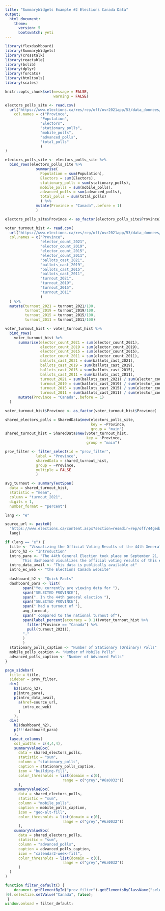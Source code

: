 ```yaml
---
title: "SummaryWidgets Example #2 Elections Canada Data"
output: 
  html_document:
    theme:
      version: 5
      bootswatch: yeti
---
```


<style type="text/css">
.main-container {
  max-width: 100% !important;
  margin: auto;
}
</style>


```r
library(flexdashboard)
library(SummaryWidgets)
library(crosstalk)
library(reactable)
library(bslib)
library(dplyr)
library(forcats)
library(htmltools)
library(scales)

knitr::opts_chunk$set(message = FALSE,
                      warning = FALSE)
```


```r
electors_polls_site <- read.csv(
  url("https://www.elections.ca/res/rep/off/ovr2021app/53/data_donnees/table_tableau01.csv"),
    col.names = c("Province",
                "Population",
                "Electors",
                "stationary_polls",
                "mobile_polls",
                "advanced_polls",
                "total_polls"
                ) 
)

electors_polls_site <- electors_polls_site %>% 
  bind_rows(electors_polls_site %>% 
              summarise(                
                Population = sum(Population),
                Electors = sum(Electors),
                stationary_polls = sum(stationary_polls),
                mobile_polls = sum(mobile_polls),
                advanced_polls = sum(advanced_polls),
                total_polls = sum(total_polls)
                ) %>% 
              mutate(Province = "Canada",.before = 1)
              )

electors_polls_site$Province <- as_factor(electors_polls_site$Province)

voter_turnout_hist <- read.csv(
  url("https://www.elections.ca/res/rep/off/ovr2021app/53/data_donnees/table_tableau04.csv"),
  col.names = c("Province",
                "elector_count_2021",
                "elector_count_2019",
                "elector_count_2015",
                "elector_count_2011",
                "ballots_cast_2021",
                "ballots_cast_2019",
                "ballots_cast_2015",
                "ballots_cast_2011",
                "turnout_2021",
                "turnout_2019",
                "turnout_2015",
                "turnout_2011"
                ) 
  ) %>% 
  mutate(turnout_2021 = turnout_2021/100,
         turnout_2019 = turnout_2019/100,
         turnout_2015 = turnout_2015/100,
         turnout_2011 = turnout_2011/100) 

voter_turnout_hist <- voter_turnout_hist %>% 
  bind_rows(
    voter_turnout_hist %>% 
      summarise(elector_count_2021 = sum(elector_count_2021),
                elector_count_2019 = sum(elector_count_2019),
                elector_count_2015 = sum(elector_count_2015),
                elector_count_2011 = sum(elector_count_2011),
                ballots_cast_2021 = sum(ballots_cast_2021),
                ballots_cast_2019 = sum(ballots_cast_2019),
                ballots_cast_2015 = sum(ballots_cast_2015),
                ballots_cast_2011 = sum(ballots_cast_2011),
                turnout_2021 = sum(ballots_cast_2021) / sum(elector_count_2021),
                turnout_2019 = sum(ballots_cast_2019) / sum(elector_count_2019),
                turnout_2015 = sum(ballots_cast_2015) / sum(elector_count_2015),
                turnout_2011 = sum(ballots_cast_2011) / sum(elector_count_2011)) %>% 
      mutate(Province = "Canada",.before = 1)
  )

voter_turnout_hist$Province <- as_factor(voter_turnout_hist$Province)

```


```r
shared_electors_polls = SharedData$new(electors_polls_site,
                                       key = ~Province,
                                       group = "main")
shared_turnout_hist = SharedData$new(voter_turnout_hist,
                                     key = ~Province,
                                     group = "main")

prov_filter <- filter_select(id = "prov_filter",
              label = "Province",
              sharedData = shared_turnout_hist,
              group = ~Province,
              multiple = FALSE
              )

avg_turnout <- summaryTextSpan(
  data = shared_turnout_hist,
  statistic = "mean",
  column = "turnout_2021",
  digits = 1,
  number_format = "percent")

```


```r
lang <- "e"

source_url <- paste0(
  "https://www.elections.ca/content.aspx?section=res&dir=rep/off/44gedata&document=summary&lang=",
  lang)

if (lang == "e") {
  title <- "Visualizing the Official Voting Results of the 44th General Election"
  intro_h2 <- "Introduction"
  intro_para <- "The 44th General Election took place on September 21, 2021.
        This dashboard visualizes the official voting results of this event by province and territory"
  intro_data_avail <- "This data is publically available at"
  intro_ec_web <- "the Elections Canada website"
  
  dashboard_h2 <- "Quick Facts"
  dashboard_para <- list(
        span("You currently are viewing data for "),
        span("SELECTED PROVINCE"),
        span(". In the 44th general election "),
        span("SELECTED PROVINCE"),
        span(" had a turnout of "),
        avg_turnout,
        span(" compared to the national turnout of"),
        span(label_percent(accuracy = 0.1)(voter_turnout_hist %>% 
          filter(Province == "Canada") %>% 
          pull(turnout_2021)),
        "."
        )
        )
  stationary_polls_caption <- "Number of Stationary (Ordinary) Polls"
  mobile_polls_caption <- "Number of Mobile Polls"
  advanced_polls_caption <- "Number of Advanced Polls"
}


```

```r
page_sidebar(
  title = title,
  sidebar = prov_filter,
  div(
    h2(intro_h2),
    p(intro_para),
    p(intro_data_avail,
      a(href=source_url,
        intro_ec_web)
      )
    ),
  div(
    h2(dashboard_h2),
    p(!!!dashboard_para)
    ),
  layout_columns(
    col_widths = c(4,4,4),
    summaryValueBox(
      data = shared_electors_polls,
      statistic = "sum",
      column = "stationary_polls",
      caption = stationary_polls_caption,
      icon = "building-fill",
      color_thresholds = list(domain = c(0),
                          range = c("grey","#6a0032"))
      ),
    summaryValueBox(
      data = shared_electors_polls,
      statistic = "sum",
      column = "mobile_polls",
      caption = mobile_polls_caption,
      icon = "geo-alt-fill",
      color_thresholds = list(domain = c(0),
                          range = c("grey","#6a0032"))
      ),
    summaryValueBox(
      data = shared_electors_polls,
      statistic = "sum",
      column = "advanced_polls",
      caption = advanced_polls_caption,
      icon = "calendar2-week-fill",
      color_thresholds = list(domain = c(0),
                          range = c("grey","#6a0032"))
      )
  )
)
```


```js
function filter_default() {
    document.getElementById("prov_filter").getElementsByClassName("selectized") 
[0].selectize.setValue("Canada", false);
 }
window.onload = filter_default;
```

